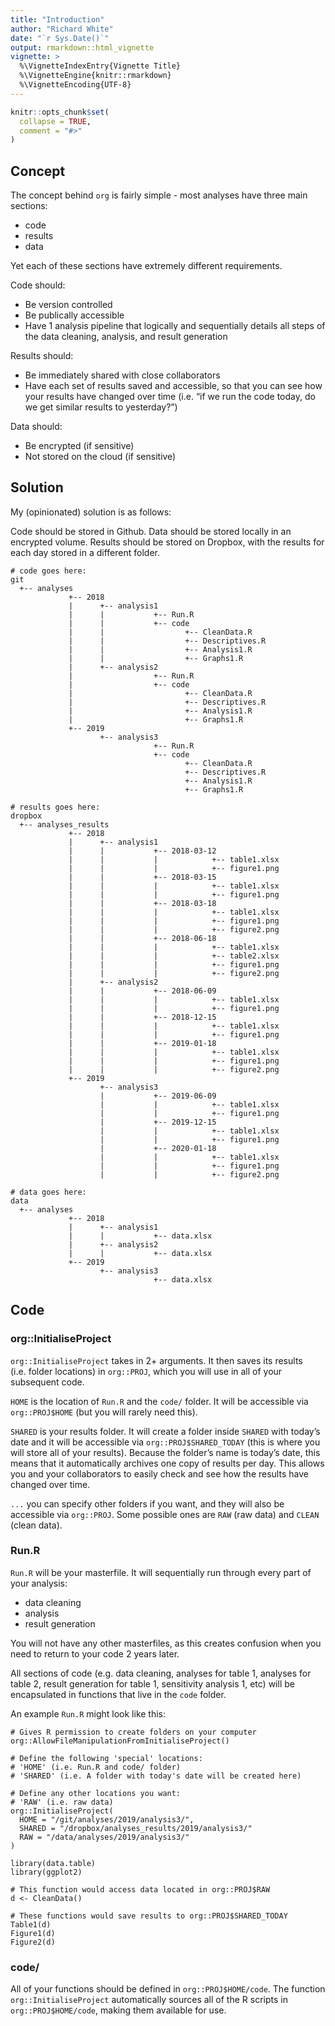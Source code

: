 ```yaml
---
title: "Introduction"
author: "Richard White"
date: "`r Sys.Date()`"
output: rmarkdown::html_vignette
vignette: >
  %\VignetteIndexEntry{Vignette Title}
  %\VignetteEngine{knitr::rmarkdown}
  %\VignetteEncoding{UTF-8}
---
```


```r
knitr::opts_chunk$set(
  collapse = TRUE,
  comment = "#>"
)
```

## Concept 

The concept behind `org` is fairly simple - most analyses have three main sections:

- code
- results
- data

Yet each of these sections have extremely different requirements.

Code should:

- Be version controlled
- Be publically accessible
- Have 1 analysis pipeline that logically and sequentially details all steps of the data cleaning, analysis, and result generation

Results should:

- Be immediately shared with close collaborators
- Have each set of results saved and accessible, so that you can see how your results have changed over time (i.e. "if we run the code today, do we get similar results to yesterday?")

Data should:

- Be encrypted (if sensitive)
- Not stored on the cloud (if sensitive)

## Solution

My (opinionated) solution is as follows:

Code should be stored in Github. Data should be stored locally in an encrypted volume. Results should be stored on Dropbox, with the results for each day stored in a different folder.

```
# code goes here:
git
  +-- analyses
             +-- 2018
             |      +-- analysis1
             |      |           +-- Run.R
             |      |           +-- code
             |      |                  +-- CleanData.R
             |      |                  +-- Descriptives.R
             |      |                  +-- Analysis1.R
             |      |                  +-- Graphs1.R
             |      +-- analysis2
             |                  +-- Run.R
             |                  +-- code
             |                         +-- CleanData.R
             |                         +-- Descriptives.R
             |                         +-- Analysis1.R
             |                         +-- Graphs1.R
             +-- 2019
                    +-- analysis3
                                +-- Run.R
                                +-- code
                                       +-- CleanData.R
                                       +-- Descriptives.R
                                       +-- Analysis1.R
                                       +-- Graphs1.R
                                       
# results goes here:
dropbox
  +-- analyses_results
             +-- 2018
             |      +-- analysis1
             |      |           +-- 2018-03-12
             |      |           |            +-- table1.xlsx
             |      |           |            +-- figure1.png
             |      |           +-- 2018-03-15
             |      |           |            +-- table1.xlsx
             |      |           |            +-- figure1.png
             |      |           +-- 2018-03-18
             |      |           |            +-- table1.xlsx
             |      |           |            +-- figure1.png
             |      |           |            +-- figure2.png
             |      |           +-- 2018-06-18
             |      |           |            +-- table1.xlsx
             |      |           |            +-- table2.xlsx
             |      |           |            +-- figure1.png
             |      |           |            +-- figure2.png
             |      +-- analysis2
             |      |           +-- 2018-06-09
             |      |           |            +-- table1.xlsx
             |      |           |            +-- figure1.png
             |      |           +-- 2018-12-15
             |      |           |            +-- table1.xlsx
             |      |           |            +-- figure1.png
             |      |           +-- 2019-01-18
             |      |           |            +-- table1.xlsx
             |      |           |            +-- figure1.png
             |      |           |            +-- figure2.png
             +-- 2019
                    +-- analysis3
                    |           +-- 2019-06-09
                    |           |            +-- table1.xlsx
                    |           |            +-- figure1.png
                    |           +-- 2019-12-15
                    |           |            +-- table1.xlsx
                    |           |            +-- figure1.png
                    |           +-- 2020-01-18
                    |           |            +-- table1.xlsx
                    |           |            +-- figure1.png
                    |           |            +-- figure2.png

# data goes here:
data
  +-- analyses
             +-- 2018
             |      +-- analysis1
             |      |           +-- data.xlsx
             |      +-- analysis2
             |      |           +-- data.xlsx
             +-- 2019
                    +-- analysis3
                                +-- data.xlsx

```

## Code

### org::InitialiseProject

`org::InitialiseProject` takes in 2+ arguments. It then saves its results (i.e. folder locations) in `org::PROJ`, which you will use in all of your subsequent code.

`HOME` is the location of `Run.R` and the `code/` folder. It will be accessible via `org::PROJ$HOME` (but you will rarely need this).

`SHARED` is your results folder. It will create a folder inside `SHARED` with today's date and it will be accessible via `org::PROJ$SHARED_TODAY` (this is where you will store all of your results). Because the folder's name is today's date, this means that it automatically archives one copy of results per day. This allows you and your collaborators to easily check and see how the results have changed over time.

`...` you can specify other folders if you want, and they will also be accessible via `org::PROJ`. Some possible ones are `RAW` (raw data) and `CLEAN` (clean data).

### Run.R 

`Run.R` will be your masterfile. It will sequentially run through every part of your analysis:

- data cleaning
- analysis
- result generation

You will not have any other masterfiles, as this creates confusion when you need to return to your code 2 years later.

All sections of code (e.g. data cleaning, analyses for table 1, analyses for table 2, result generation for table 1, sensitivity analysis 1, etc) will be encapsulated in functions that live in the `code` folder.

An example `Run.R` might look like this:

```
# Gives R permission to create folders on your computer
org::AllowFileManipulationFromInitialiseProject()

# Define the following 'special' locations:
# 'HOME' (i.e. Run.R and code/ folder)
# 'SHARED' (i.e. A folder with today's date will be created here)

# Define any other locations you want:
# 'RAW' (i.e. raw data)
org::InitialiseProject(
  HOME = "/git/analyses/2019/analysis3/",
  SHARED = "/dropbox/analyses_results/2019/analysis3/"
  RAW = "/data/analyses/2019/analysis3/"
)

library(data.table)
library(ggplot2)

# This function would access data located in org::PROJ$RAW
d <- CleanData()

# These functions would save results to org::PROJ$SHARED_TODAY
Table1(d)
Figure1(d)
Figure2(d)
```

### code/

All of your functions should be defined in `org::PROJ$HOME/code`. The function `org::InitialiseProject` automatically sources all of the R scripts in `org::PROJ$HOME/code`, making them available for use.




